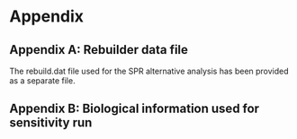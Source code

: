 \clearpage
# Appendix

## Appendix A: Rebuilder data file{#append_a}

The rebuild.dat file used for the SPR alternative analysis has been provided as a separate file.

## Appendix B: Biological information used for sensitivity run{#append_b}

